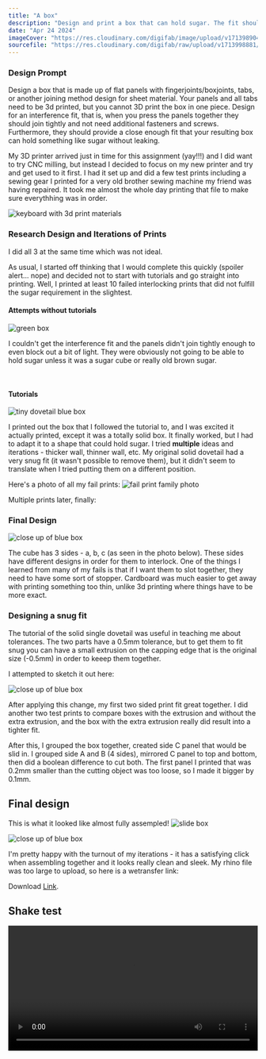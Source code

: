 ```yaml
---
title: "A box"
description: "Design and print a box that can hold sugar. The fit should be such that nothing spills out."
date: "Apr 24 2024"
imageCover: "https://res.cloudinary.com/digifab/image/upload/v1713989046/digital-fab/a4/xc6ah0zessrhwnyjn9dp.jpg"
sourcefile: "https://res.cloudinary.com/digifab/raw/upload/v1713998881/digital-fab/a4/BOX_hbeokw.3mf"
---
```


### Design Prompt

Design a box that is made up of flat panels with fingerjoints/boxjoints, tabs, or another joining method design for sheet material. Your panels and all tabs need to be 3d printed, but you cannot 3D print the box in one piece. Design for an interference fit, that is, when you press the panels together they should join tightly and not need additional fasteners and screws. Furthermore, they should provide a close enough fit that your resulting box can hold something like sugar without leaking.

My 3D printer arrived just in time for this assignment (yay!!!) and I did want to try CNC milling, but instead I decided to focus on my new printer and try and get used to it first. I had it set up and did a few test prints including a sewing gear I printed for a very old brother sewing machine my friend was having repaired. It took me almost the whole day printing that file to make sure everythhing was in order.

![keyboard with 3d print materials](https://res.cloudinary.com/digifab/image/upload/v1713989046/digital-fab/a4/dxhs1barqhpdlbhk2qfe.jpg)

### Research Design and Iterations of Prints

I did all 3 at the same time which was not ideal.

As usual, I started off thinking that I would complete this quickly (spoiler alert... nope) and decided not to start with tutorials and go straight into printing. Well, I printed at least 10 failed interlocking prints that did not fulfill the sugar requirement in the slightest.

#### Attempts without tutorials

![green box](https://res.cloudinary.com/digifab/image/upload/v1713989046/digital-fab/a4/g15jyxjws3hxwetdelcp.jpg)

I couldn't get the interference fit and the panels didn't join tightly enough to even block out a bit of light. They were obviously not going to be able to hold sugar unless it was a sugar cube or really old brown sugar.

<br />

#### Tutorials

![tiny dovetail blue box](https://res.cloudinary.com/digifab/image/upload/v1713989046/digital-fab/a4/wqygjt4djeunoxbc7dp0.jpg)

I printed out the box that I followed the tutorial to, and I was excited it actually printed, except it was a totally solid box. It finally worked, but I had to adapt it to a shape that could hold sugar. I tried **multiple** ideas and iterations - thicker wall, thinner wall, etc. My original solid dovetail had a very snug fit (it wasn't possible to remove them), but it didn't seem to translate when I tried putting them on a different position.

Here's a photo of all my fail prints:
![fail print family photo](https://res.cloudinary.com/digifab/image/upload/v1713989046/digital-fab/a4/sbcnhvywoqbqepp2tqpk.jpg)

Multiple prints later, finally:

### Final Design

![close up of blue box](https://res.cloudinary.com/digifab/image/upload/v1714005168/digital-fab/a4/Screenshot_2024-04-24_at_5.30.17_PM_eni4ys.jpg)

The cube has 3 sides - a, b, c (as seen in the photo below). These sides have different designs in order for them to interlock. One of the things I learned from many of my fails is that if I want them to slot together, they need to have some sort of stopper. Cardboard was much easier to get away with printing something too thin, unlike 3d printing where things have to be more exact.

### Designing a snug fit

The tutorial of the solid single dovetail was useful in teaching me about tolerances. The two parts have a 0.5mm tolerance, but to get them to fit snug you can have a small extrusion on the capping edge that is the original size (-0.5mm) in order to keeep them together.

I attempted to sketch it out here:

![close up of blue box](https://res.cloudinary.com/digifab/image/upload/v1714005159/digital-fab/a4/side_zfxbmc.jpg)

After applying this change, my first two sided print fit great together. I did another two test prints to compare boxes with the extrusion and without the extra extrusion, and the box with the extra extrusion really did result into a tighter fit.

After this, I grouped the box together, created side C panel that would be slid in. I grouped side A and B (4 sides), mirrored C panel to top and bottom, then did a boolean difference to cut both. The first panel I printed that was 0.2mm smaller than the cutting object was too loose, so I made it bigger by 0.1mm.

## Final design

This is what it looked like almost fully assempled!
![slide box](https://res.cloudinary.com/digifab/image/upload/v1713989046/digital-fab/a4/gqcny6souuqqygj8w0o9.jpg)

![close up of blue box](https://res.cloudinary.com/digifab/image/upload/v1713989045/digital-fab/a4/dquytzjqbkpio6mdgg9x.jpg)

I'm pretty happy with the turnout of my iterations - it has a satisfying click when assembling together and it looks really clean and sleek. My rhino file was too large to upload, so here is a wetransfer link:

Download [Link](https://we.tl/t-EUR8F2ZRg3).

## Shake test

<video width="100%" controls>
  <source
    src="https://res.cloudinary.com/digifab/video/upload/v1713999472/digital-fab/a4/sugartest_qs0otw.mp4"
    type="video/mp4"
  />
</video>
